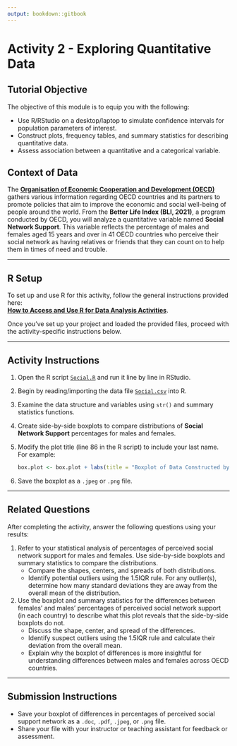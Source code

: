 ```yaml
---
output: bookdown::gitbook
---
```

# Activity 2 - Exploring Quantitative Data

## Tutorial Objective

The objective of this module is to equip you with the following:

- Use R/RStudio on a desktop/laptop to simulate confidence intervals for population parameters of interest.
- Construct plots, frequency tables, and summary statistics for describing quantitative data.
- Assess association between a quantitative and a categorical variable.

## Context of Data

The [**Organisation of Economic Cooperation and Development (OECD)**](http://www.oecd.org/about/) gathers various information regarding OECD countries and its partners to promote policies that aim to improve the economic and social well-being of people around the world. From the **Better Life Index (BLI, 2021)**, a program conducted by OECD, you will analyze a quantitative variable named **Social Network Support**. This variable reflects the percentage of males and females aged 15 years and over in 41 OECD countries who perceive their social network as having relatives or friends that they can count on to help them in times of need and trouble.

---

## R Setup

To set up and use R for this activity, follow the general instructions provided here:  
[**How to Access and Use R for Data Analysis Activities**](#how-to-set-up-r-for-data-analysis-activities).

Once you’ve set up your project and loaded the provided files, proceed with the activity-specific instructions below.

---

## Activity Instructions

1. Open the R script [`Social.R`](https://raw.githubusercontent.com/aslemand/Data-Analysis-Activities/main/data/Activity_2/Social.R) and run it line by line in RStudio.
2. Begin by reading/importing the data file [`Social.csv`](https://raw.githubusercontent.com/aslemand/Data-Analysis-Activities/main/data/Activity_2/Social.csv) into R.
3. Examine the data structure and variables using `str()` and summary statistics functions.
4. Create side-by-side boxplots to compare distributions of **Social Network Support** percentages for males and females.
5. Modify the plot title (line 86 in the R script) to include your last name. For example:
   ```r
   box.plot <- box.plot + labs(title = "Boxplot of Data Constructed by You")
   ```

6. Save the boxplot as a `.jpeg` or `.png` file.
  
---

## Related Questions

After completing the activity, answer the following questions using your results:

1. Refer to your statistical analysis of percentages of perceived social network support for males and females. Use side-by-side boxplots and summary statistics to compare the distributions.  
   - Compare the shapes, centers, and spreads of both distributions.  
   - Identify potential outliers using the 1.5IQR rule. For any outlier(s), determine how many standard deviations they are away from the overall mean of the distribution.

2. Use the boxplot and summary statistics for the differences between females' and males' percentages of perceived social network support (in each country) to describe what this plot reveals that the side-by-side boxplots do not.  
   - Discuss the shape, center, and spread of the differences.  
   - Identify suspect outliers using the 1.5IQR rule and calculate their deviation from the overall mean.  
   - Explain why the boxplot of differences is more insightful for understanding differences between males and females across OECD countries.

---

## Submission Instructions

- Save your boxplot of differences in percentages of perceived social support network as a `.doc`, `.pdf`, `.jpeg`, or `.png` file.
- Share your file with your instructor or teaching assistant for feedback or assessment.


